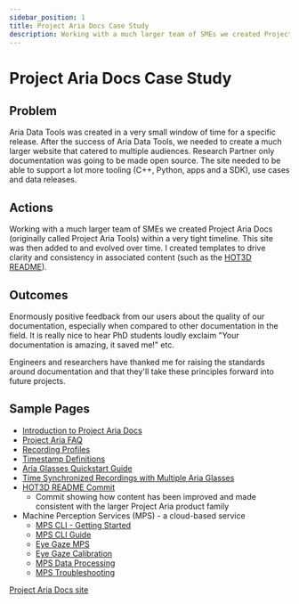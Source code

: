 ```yaml
---
sidebar_position: 1
title: Project Aria Docs Case Study
description: Working with a much larger team of SMEs we created Project Aria Docs (originally called Project Aria Tools) within a very tight timeline.
---
```


# Project Aria Docs Case Study

## Problem
Aria Data Tools was created in a very small window of time for a specific release. After the success of Aria Data Tools, we needed to create a much larger website that catered to multiple audiences. Research Partner only documentation was going to be made open source. The site needed to be able to support a lot more tooling (C++, Python, apps and a SDK), use cases and data releases.

## Actions
Working with a much larger team of SMEs we created Project Aria Docs (originally called Project Aria Tools) within a very tight timeline. This site was then added to and evolved over time. I created templates to drive clarity and consistency in associated content (such as the [HOT3D README](https://github.com/facebookresearch/hot3d/commit/a23c9dc4aa1e0679a5089af376e7cbd32434c2f5)).

## Outcomes
Enormously positive feedback from our users about the quality of our documentation, especially when compared to other documentation in the field. It is really nice to hear PhD students loudly exclaim "Your documentation is amazing, it saved me!" etc.

Engineers and researchers have thanked me for raising the standards around documentation and that they'll take these principles forward into future projects.

## Sample Pages

* [Introduction to Project Aria Docs](/aria_docs/intro.md)
* [Project Aria FAQ](/aria_docs/faq.mdx)
* [Recording Profiles](/aria_docs/recording_profiles.mdx)
* [Timestamp Definitions](/aria_docs/timestamps_in_aria_vrs.mdx)
* [Aria Glasses Quickstart Guide](/aria_docs/ARK_quickstart.mdx)
* [Time Synchronized Recordings with Multiple Aria Glasses](/aria_docs/ticsync.mdx)
* [HOT3D README Commit](https://github.com/facebookresearch/hot3d/commit/a23c9dc4aa1e0679a5089af376e7cbd32434c2f5)
    * Commit showing how content has been improved and made consistent with the larger Project Aria product family
* Machine Perception Services (MPS) - a cloud-based service
    * [MPS CLI - Getting Started](/aria_docs/mps/mps_cli_getting_started.mdx)
    * [MPS CLI Guide](/aria_docs/mps/mps_cli_guide.mdx)
    * [Eye Gaze MPS](/aria_docs/mps/mps_eye_gaze.mdx)
    * [Eye Gaze Calibration](/aria_docs/mps/eye_gaze_calibration.mdx)
    * [MPS Data Processing](/aria_docs/mps/mps_processing.mdx)
    * [MPS Troubleshooting](/aria_docs/mps/mps_troubleshooting.mdx)

[Project Aria Docs site](https://facebookresearch.github.io/projectaria_tools/docs/intro)